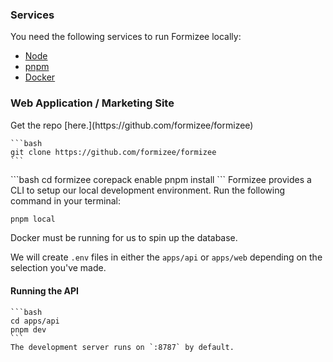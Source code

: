 ### Services

You need the following services to run Formizee locally:

- [Node](https://nodejs.org)
- [pnpm](https://pnpm.io/installation)
- [Docker](https://www.docker.com/products/docker-desktop)

### Web Application / Marketing Site
<Steps titleSize="h3">
  <Step title="Setup" >
    Get the repo [here.](https://github.com/formizee/formizee)

    ```bash
    git clone https://github.com/formizee/formizee
    ```


  </Step>

  <Step title="Install">
    ```bash
    cd formizee
    corepack enable
    pnpm install
    ```

  </Step>

  <Step title="Setup local development">
  Formizee provides a CLI to setup our local development environment. Run the following command in your terminal:

  ```bash
  pnpm local
  ```
  <info>
  Docker must be running for us to spin up the database.
  </info>

  We will create `.env` files in either the `apps/api` or `apps/web` depending on the selection you've made.

  </Step>
</Steps>

#### Running the API
    ```bash
    cd apps/api
    pnpm dev
    ```
    The development server runs on `:8787` by default.
